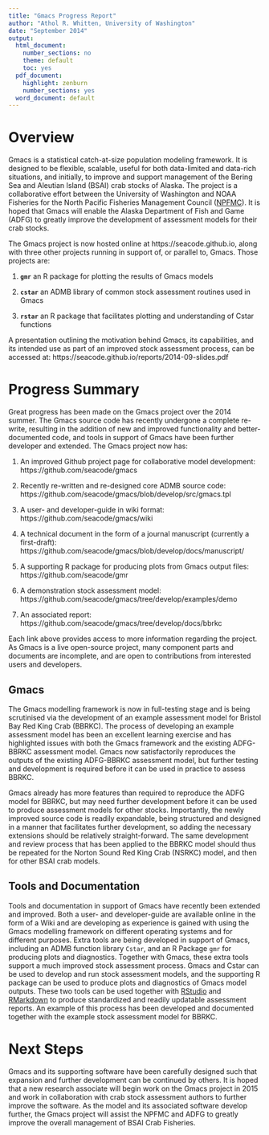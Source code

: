 ```yaml
---
title: "Gmacs Progress Report"
author: "Athol R. Whitten, University of Washington"
date: "September 2014"
output:
  html_document:
    number_sections: no
    theme: default
    toc: yes
  pdf_document:
    highlight: zenburn
    number_sections: yes
  word_document: default
---
```


# Overview
Gmacs is a statistical catch-at-size population modeling framework. It is designed to be flexible, scalable, useful for both data-limited and data-rich situations, and initially, to improve and support management of the Bering Sea and Aleutian Island (BSAI) crab stocks of Alaska. The project is a collaborative effort between the University of Washington and NOAA Fisheries for the North Pacific Fisheries Management Council ([NPFMC](http://www.npfmc.org)). It is hoped that Gmacs will enable the Alaska Department of Fish and Game (ADFG) to greatly improve the development of assessment models for their crab stocks.

The Gmacs project is now hosted online at https://seacode.github.io, along with three other projects running in support of, or parallel to, Gmacs. Those projects are:

1. **`gmr`** an R package for plotting the results of Gmacs models

2. **`cstar`** an ADMB library of common stock assessment routines used in Gmacs

3. **`rstar`** an R package that facilitates plotting and understanding of Cstar functions

A presentation outlining the motivation behind Gmacs, its capabilities, and its intended use as part of an improved stock assessment process, can be accessed at: https://seacode.github.io/reports/2014-09-slides.pdf

# Progress Summary 
Great progress has been made on the Gmacs project over the 2014 summer. The Gmacs source code has recently undergone a complete re-write, resulting in the addition of new and improved functionality and better-documented code, and tools in support of Gmacs have been further developer and extended. The Gmacs project now has:

1. An improved Github project page for collaborative model development: https://github.com/seacode/gmacs

2. Recently re-written and re-designed core ADMB source code: https://github.com/seacode/gmacs/blob/develop/src/gmacs.tpl

3. A user- and developer-guide in wiki format: https://github.com/seacode/gmacs/wiki

4. A technical document in the form of a journal manuscript (currently a first-draft): https://github.com/seacode/gmacs/blob/develop/docs/manuscript/

5. A supporting R package for producing plots from Gmacs output files: https://github.com/seacode/gmr

6. A demonstration stock assessment model: https://github.com/seacode/gmacs/tree/develop/examples/demo

7. An associated report: https://github.com/seacode/gmacs/tree/develop/docs/bbrkc

Each link above provides access to more information regarding the project. As Gmacs is a live open-source project, many component parts and documents are incomplete, and are open to contributions from interested users and developers.

## Gmacs
The Gmacs modelling framework is now in full-testing stage and is being scrutinised via the development of an example assessment model for Bristol Bay Red King Crab (BBRKC). The process of developing an example assessment model has been an excellent learning exercise and has highlighted issues with both the Gmacs framework and the existing ADFG-BBRKC assessment model. Gmacs now satisfactorily reproduces the outputs of the existing ADFG-BBRKC assessment model, but further testing and development is required before it can be used in practice to assess BBRKC.

Gmacs already has more features than required to reproduce the ADFG model for BBRKC, but may need further development before it can be used to produce assessment models for other stocks. Importantly, the newly improved source code is readily expandable, being structured and designed in a manner that facilitates further development, so adding the necessary extensions should be relatively straight-forward. The same development and review process that has been applied to the BBRKC model should thus be repeated for the Norton Sound Red King Crab (NSRKC) model, and then for other BSAI crab models.

## Tools and Documentation
Tools and documentation in support of Gmacs have recently been extended and improved. Both a user- and developer-guide are available online in the form of a Wiki and are developing as experience is gained with using the Gmacs modelling framework on different operating systems and for different purposes. Extra tools are being developed in support of Gmacs, including an ADMB function library `Cstar`, and an R Package `gmr` for producing plots and diagnostics. Together with Gmacs, these extra tools support a much improved stock assessment process. Gmacs and Cstar can be used to develop and run stock assessment models, and the supporting R package can be used to produce plots and diagnostics of Gmacs model outputs. These two tools can be used together with [RStudio](http://www.rstudio.com/) and [RMarkdown](http://rmarkdown.rstudio.com/) to produce standardized and readily updatable assessment reports. An example of this process has been developed and documented together with the example stock assessment model for BBRKC.

# Next Steps
Gmacs and its supporting software have been carefully designed such that expansion and further development can be continued by others. It is hoped that a new research associate will begin work on the Gmacs project in 2015 and work in collaboration with crab stock assessment authors to further improve the software. As the model and its associated software develop further, the Gmacs project will assist the NPFMC and ADFG to greatly improve the overall management of BSAI Crab Fisheries.
